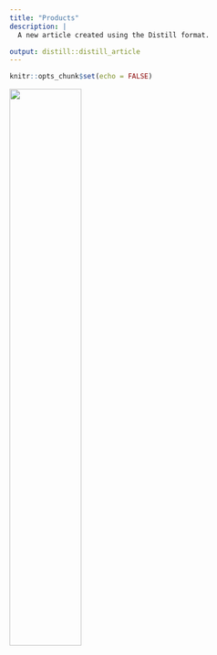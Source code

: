 ```yaml
---
title: "Products"
description: |
  A new article created using the Distill format.

output: distill::distill_article
---
```


```r
knitr::opts_chunk$set(echo = FALSE)
```


![](Images/BLOK.jpg){width=50%}

